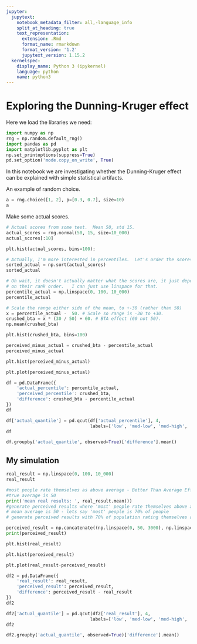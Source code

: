 ```yaml
---
jupyter:
  jupytext:
    notebook_metadata_filter: all,-language_info
    split_at_heading: true
    text_representation:
      extension: .Rmd
      format_name: rmarkdown
      format_version: '1.2'
      jupytext_version: 1.15.2
  kernelspec:
    display_name: Python 3 (ipykernel)
    language: python
    name: python3
---
```


# Exploring the Dunning-Kruger effect

Here we load the libraries we need:

```python
import numpy as np
rng = np.random.default_rng()
import pandas as pd
import matplotlib.pyplot as plt
np.set_printoptions(suppress=True)
pd.set_option('mode.copy_on_write', True)
```

In this notebook we are investigating whether the Dunning-Kruger effect can be explained with simple statistical artifacts.

An example of random choice.

```python
a = rng.choice([1, 2], p=[0.3, 0.7], size=10)
a
```

Make some actual scores.

```python
# Actual scores from some test.  Mean 50, std 15.
actual_scores = rng.normal(50, 15, size=10_000)
actual_scores[:10]
```

```python
plt.hist(actual_scores, bins=100);
```

```python
# Actually, I'm more interested in percentiles.  Let's order the scores.
sorted_actual = np.sort(actual_scores)
sorted_actual
```

```python
# Oh wait, it doesn't actually matter what the scores are, it just depends
# on their rank order.   I can just use linspace for that.
percentile_actual = np.linspace(0, 100, 10_000)
percentile_actual
```

```python
# Scale the range either side of the mean, to +-30 (rather than 50)
x = percentile_actual -  50. # Scale so range is -30 to +30.
crushed_bta = x * (30 / 50) + 60. # BTA effect (60 not 50).
np.mean(crushed_bta)

```

```python
plt.hist(crushed_bta, bins=100)
```

```python
perceived_minus_actual = crushed_bta - percentile_actual
perceived_minus_actual
```

```python
plt.hist(perceived_minus_actual)
```

```python
plt.plot(perceived_minus_actual)
```

```python
df = pd.DataFrame({
    'actual_percentile': percentile_actual,
    'perceived_percentile': crushed_bta,
    'difference': crushed_bta - percentile_actual
})
df
```

```python
df['actual_quantile'] = pd.qcut(df['actual_percentile'], 4,
                                labels=['low', 'med-low', 'med-high', 'high'])
df
```

```python
df.groupby('actual_quantile', observed=True)['difference'].mean()
```

## My simulation


```python
real_result = np.linspace(0, 100, 10_000)
real_result
```

```python
#most people rate themselves as above average - Better Than Average Effect
#true average is 50
print('mean real results: ', real_result.mean())
#generate perceived results where 'most' people rate themselves above average
# mean average is 50 - lets say 'most' people is 70% of people
# generate perceived results with 70% of population rating themselves above 50 -> 30% between 0 and 50

perceived_result = np.concatenate((np.linspace(0, 50, 3000), np.linspace(50, 100, 7000)))
print(perceived_result)

```

```python
plt.hist(real_result)
```

```python
plt.hist(perceived_result)
```

```python
plt.plot(real_result-perceived_result)

```

```python
df2 = pd.DataFrame({
    'real_result': real_result,
    'perceived_result': perceived_result,
    'difference': perceived_result - real_result
})
df2
```

```python
df2['actual_quantile'] = pd.qcut(df2['real_result'], 4,
                                labels=['low', 'med-low', 'med-high', 'high'])
df2
```

```python
df2.groupby('actual_quantile', observed=True)['difference'].mean()
```


